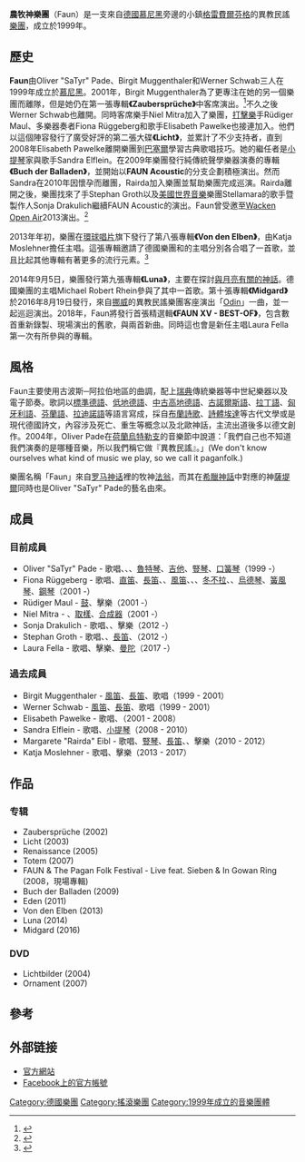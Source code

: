 {{Infobox musical artist
| Name = [[File:FaunLogo.svg|130px]] <br /> 農牧神樂團<br />
| background = group_or_band
| image = FAUN_live_03.jpg
| Origin = [[德國|德國]]
| Genre = [[民俗音樂|民俗音樂]]、[[民謠搖滾|民謠搖滾]]、[[中世紀音樂|中世紀音樂]]、{{link-en|Darkwave|Darkwave}}
| Years_active = 1999年－
| URL = {{URL|http://www.faune.de/}}
| Current_members = Oliver "SaTyr" Pade<br />Fiona Rüggeberg<br />Niel Mitra<br />Rüdiger Maul<br />Sonja Drakulich<br />Stephan Groth<br />Laura Fella
| Past_members = Birgit Muggenthaler<br />Werner Schwab<br />Elisabeth Pawelke<br />Sandra Elflein<br />Margarete "Rairda" Eibl<br />Katja Moslehner
}}
'''農牧神樂團'''（Faun）是一支來自[[德國|德國]][[慕尼黑|慕尼黑]]旁邊的小鎮[[格雷費爾芬格|格雷費爾芬格]]的異教民謠[[樂團|樂團]]，成立於1999年。

== 歷史 ==
'''Faun'''由Oliver "SaTyr" Pade、Birgit Muggenthaler和Werner Schwab三人在1999年成立於[[慕尼黑|慕尼黑]]。2001年，Birgit Muggenthaler為了更專注在她的另一個樂團{{link-en|Schandmaul|Schandmaul}}而離隊，但是她仍在第一張專輯'''《Zaubersprüche》'''中客席演出。<ref>{{cite web|author=Sherly|title=Bandvorstellung: FAUN|url=http://forum.pokefans.net/plauderecke-medien/topic46244.html|accessdate=2013-07-01|language=de|date=2010-08-29|archive-date=2016-03-04|archive-url=https://web.archive.org/web/20160304130256/http://forum.pokefans.net/plauderecke-medien/topic46244.html|dead-url=no}}</ref>不久之後Werner Schwab也離開。同時客席樂手Niel Mitra加入了樂團，[[打擊樂|打擊樂]]手Rüdiger Maul、多樂器奏者Fiona Rüggeberg和歌手Elisabeth Pawelke也接連加入。他們以這個陣容發行了廣受好評的第二張大碟'''《Licht》'''，並累計了不少支持者，直到2008年Elisabeth Pawelke離開樂團到[[巴塞爾|巴塞爾]]學習古典歌唱技巧。她的繼任者是[[小提琴|小提琴]]家與歌手Sandra Elflein。在2009年樂團發行純傳統聲學樂器演奏的專輯'''《Buch der Balladen》'''，並開始以'''FAUN Acoustic'''的分支企劃積極演出。然而Sandra在2010年因懷孕而離團，Rairda加入樂團並幫助樂團完成巡演。Rairda離開之後，樂團找來了{{link-en|手搖風琴|Hurdy gurdy}}手Stephan Groth以及[[美國|美國]][[世界音樂|世界音樂]]樂團Stellamara的歌手暨製作人Sonja Drakulich繼續FAUN Acoustic的演出。Faun曾受邀至[[Wacken_Open_Air|Wacken Open Air]]2013演出。<ref>{{Cite web |url=http://www.wacken.com/en/woa2013/main-bands/billing-2013/bands-2013/faun-2013/ |title=存档副本 |access-date=2013-07-01 |archive-url=https://web.archive.org/web/20130703194753/http://www.wacken.com/en/woa2013/main-bands/billing-2013/bands-2013/faun-2013/ |archive-date=2013-07-03 |dead-url=yes }}</ref>

2013年年初，樂團在[[環球唱片|環球唱片]]旗下發行了第八張專輯'''《Von den Elben》'''，由Katja Moslehner擔任主唱。這張專輯邀請了德國樂團{{link-de|Santiano|Santiano}}和{{link-en|Subway to Sally|Subway to Sally}}的主唱分別各合唱了一首歌，並且比起其他專輯有著更多的流行元素。<ref>{{cite web|author=Kolyma|title=FAUN - Von den Elben :: Rezension / Review at metal-district.de|url=http://www.metal-district.de/md_cds::::6052:faun_von_den_elben.html|accessdate=2013-07-01|language=de|date=2013-01-25|archive-date=2013-03-12|archive-url=https://web.archive.org/web/20130312104902/http://www.metal-district.de/md_cds::::6052:faun_von_den_elben.html|dead-url=yes}}</ref>

2014年9月5日，樂團發行第九張專輯'''《Luna》'''，主要在探討[[月神|與月亮有關的神話]]。德國樂團{{link-en|In Extremo|In Extremo}}的主唱Michael Robert Rhein參與了其中一首歌。第十張專輯'''《Midgard》'''於2016年8月19日發行，來自[[挪威|挪威]]的異教民謠樂團{{link-en|Wardruna|Wardruna}}客座演出「[[奧丁|Odin]]」一曲，並一起巡迴演出。2018年，Faun將發行首張精選輯'''《FAUN XV - BEST-OF》'''，包含數首重新錄製、現場演出的舊歌，與兩首新曲。同時這也會是新任主唱Laura Fella第一次有所參與的專輯。

== 風格 ==
Faun主要使用古波斯─阿拉伯地區的曲調，配上[[瑞典|瑞典]]傳統樂器{{link-en|尼古赫帕琴|Nyckelharpa}}等中世紀樂器以及電子節奏。歌詞以[[標準德語|標準德語]]、[[低地德語|低地德語]]、[[中古高地德語|中古高地德語]]、[[古諾爾斯語|古諾爾斯語]]、[[拉丁語|拉丁語]]、[[匈牙利語|匈牙利語]]、[[芬蘭語|芬蘭語]]、[[拉迪諾語|拉迪諾語]]等語言寫成，採自[[布蘭詩歌|布蘭詩歌]]、[[詩體埃達|詩體埃達]]等古代文學或是現代德國詩文，內容涉及死亡、重生等概念以及北歐神話，主流出道後多以德文創作。2004年，Oliver Pade在[[荷蘭|荷蘭]][[烏特勒支|烏特勒支]]的{{link-en|Summer Darkness|Summer Darkness}}音樂節中說道：「我們自己也不知道我們演奏的是哪種音樂，所以我們稱它做『異教民謠』。」(We don't know ourselves what kind of music we play, so we call it paganfolk.)

樂團名稱「Faun」來自[[罗马神话|罗马神话]]裡的牧神[[法翁|法翁]]，而其在[[希腊神话|希臘神話]]中對應的神[[薩堤爾|薩堤爾]]同時也是Oliver "SaTyr" Pade的藝名由來。

== 成員 ==
=== 目前成員 ===
* Oliver "SaTyr" Pade - 歌唱、{{link-en|尼古赫帕琴|Nyckelharpa}}、{{link-en|布祖基琴|Bouzouki}}、[[魯特琴|魯特琴]]、[[吉他|吉他]]、[[豎琴|豎琴]]、[[口簧琴|口簧琴]]（1999 -）
* Fiona Rüggeberg - 歌唱、[[直笛|直笛]]、[[長笛|長笛]]、{{link-en|錫口笛|Tin_whistle}}、[[風笛|風笛]]、{{link-en|蕭姆管|Shawm}}、{{link-en|柳笛|Seljefloyte}}、[[冬不拉|冬不拉]]、{{link-en|雷貝琴|Rebab}}、[[烏德琴|烏德琴]]、[[簧風琴|簧風琴]]、[[鋼琴|鋼琴]]（2001 -）
* Rüdiger Maul - [[鼓|鼓]]、擊樂（2001 -）
* Niel Mitra - {{link-en|音序器|Music_sequencer}}、[[取樣|取樣]]、[[合成器|合成器]]（2001 -）
* Sonja Drakulich - 歌唱、{{link-en|德西馬琴|Hammered dulcimer}}、擊樂（2012 -）
* Stephan Groth - 歌唱、{{link-en|手搖琴|}}、[[長笛|長笛]]、{{link-en|西特琴|Cittern}}（2012 -）
* Laura Fella - 歌唱、擊樂、[[曼陀|曼陀]]（2017 -）

=== 過去成員 ===
* Birgit Muggenthaler -  [[風笛|風笛]]、[[長笛|長笛]]、歌唱（1999 - 2001）
* Werner Schwab - [[風笛|風笛]]、[[長笛|長笛]]、歌唱（1999 - 2001）
* Elisabeth Pawelke - 歌唱、{{link-en|手搖風琴|Hurdy gurdy}}（2001 - 2008）
* Sandra Elflein - 歌唱、[[小提琴|小提琴]]（2008 - 2010）
* Margarete "Rairda" Eibl - 歌唱、[[豎琴|豎琴]]、[[長笛|長笛]]、{{link-en|手搖琴|}}、擊樂（2010 - 2012）
* Katja Moslehner - 歌唱、擊樂（2013 - 2017）

== 作品 ==
=== 专辑 ===
* Zaubersprüche (2002) 
* Licht (2003)
* Renaissance (2005)
* Totem (2007)
* FAUN & The Pagan Folk Festival - Live feat. Sieben & In Gowan Ring (2008，現場專輯)
* Buch der Balladen (2009)
* Eden (2011)
* Von den Elben (2013)
* Luna (2014)
* Midgard (2016)

=== DVD ===
* Lichtbilder (2004)
* Ornament (2007)

== 參考 ==
<references/>

== 外部链接 ==
* [http://www.faune.de/ 官方網站]{{Wayback|url=http://www.faune.de/ |date=20130628090408 }}
* [http://www.facebook.com/FaunOfficial/ Facebook上的官方帳號]{{Wayback|url=http://www.facebook.com/FaunOfficial/ |date=20170306004024 }}

{{Authority control}}
[[Category:德國樂團|Category:德國樂團]]
[[Category:搖滾樂團|Category:搖滾樂團]]
[[Category:1999年成立的音樂團體|Category:1999年成立的音樂團體]]

{{DEFAULTSORT:Faun}}